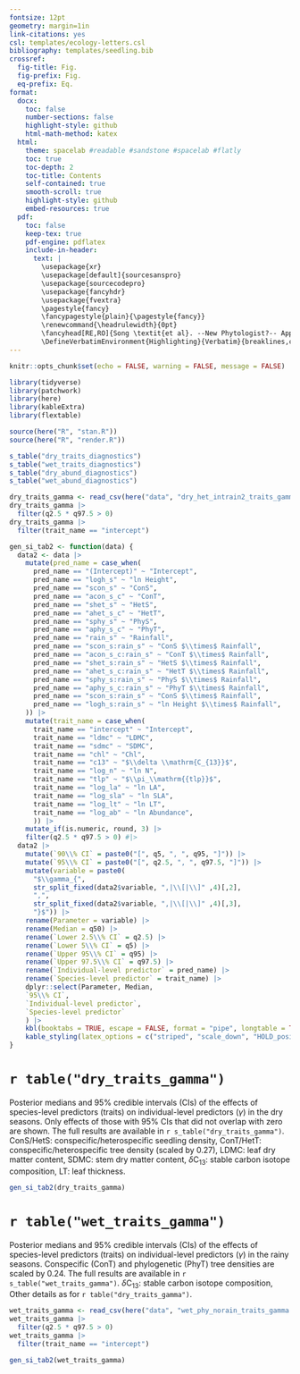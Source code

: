 ```yaml
---
fontsize: 12pt
geometry: margin=1in
link-citations: yes
csl: templates/ecology-letters.csl
bibliography: templates/seedling.bib
crossref:
  fig-title: Fig.
  fig-prefix: Fig.
  eq-prefix: Eq.
format:
  docx:
    toc: false
    number-sections: false
    highlight-style: github
    html-math-method: katex
  html:
    theme: spacelab #readable #sandstone #spacelab #flatly
    toc: true
    toc-depth: 2
    toc-title: Contents
    self-contained: true
    smooth-scroll: true
    highlight-style: github
    embed-resources: true
  pdf:
    toc: false
    keep-tex: true
    pdf-engine: pdflatex
    include-in-header:
      text: |
        \usepackage{xr}
        \usepackage[default]{sourcesanspro}
        \usepackage{sourcecodepro}
        \usepackage{fancyhdr}
        \usepackage{fvextra}
        \pagestyle{fancy}
        \fancypagestyle{plain}{\pagestyle{fancy}}
        \renewcommand{\headrulewidth}{0pt}
        \fancyhead[RE,RO]{Song \textit{et al}. --New Phytologist?-- Appendix X}
        \DefineVerbatimEnvironment{Highlighting}{Verbatim}{breaklines,commandchars=\\\{\}}
---
```


```r
knitr::opts_chunk$set(echo = FALSE, warning = FALSE, message = FALSE)
```


```r
library(tidyverse)
library(patchwork)
library(here)
library(kableExtra)
library(flextable)
```

```r
source(here("R", "stan.R"))
source(here("R", "render.R"))
```

```r
s_table("dry_traits_diagnostics")
s_table("wet_traits_diagnostics")
s_table("dry_abund_diagnostics")
s_table("wet_abund_diagnostics")
```

```r
dry_traits_gamma <- read_csv(here("data", "dry_het_intrain2_traits_gamma.csv"))
dry_traits_gamma |>
  filter(q2.5 * q97.5 > 0)
dry_traits_gamma |>
  filter(trait_name == "intercept")
```

```r
gen_si_tab2 <- function(data) {
  data2 <- data |>
    mutate(pred_name = case_when(
      pred_name == "(Intercept)" ~ "Intercept",
      pred_name == "logh_s" ~ "ln Height",
      pred_name == "scon_s" ~ "ConS",
      pred_name == "acon_s_c" ~ "ConT",
      pred_name == "shet_s" ~ "HetS",
      pred_name == "ahet_s_c" ~ "HetT",
      pred_name == "sphy_s" ~ "PhyS",
      pred_name == "aphy_s_c" ~ "PhyT",
      pred_name == "rain_s" ~ "Rainfall",
      pred_name == "scon_s:rain_s" ~ "ConS $\\times$ Rainfall",
      pred_name == "acon_s_c:rain_s" ~ "ConT $\\times$ Rainfall",
      pred_name == "shet_s:rain_s" ~ "HetS $\\times$ Rainfall",
      pred_name == "ahet_s_c:rain_s" ~ "HetT $\\times$ Rainfall",
      pred_name == "sphy_s:rain_s" ~ "PhyS $\\times$ Rainfall",
      pred_name == "aphy_s_c:rain_s" ~ "PhyT $\\times$ Rainfall",
      pred_name == "scon_s:rain_s" ~ "ConS $\\times$ Rainfall",
      pred_name == "logh_s:rain_s" ~ "ln Height $\\times$ Rainfall",
    )) |>
    mutate(trait_name = case_when(
      trait_name == "intercept" ~ "Intercept",
      trait_name == "ldmc" ~ "LDMC",
      trait_name == "sdmc" ~ "SDMC",
      trait_name == "chl" ~ "Chl",
      trait_name == "c13" ~ "$\\delta \\mathrm{C_{13}}$",
      trait_name == "log_n" ~ "ln N",
      trait_name == "tlp" ~ "$\\pi_\\mathrm{{tlp}}$",
      trait_name == "log_la" ~ "ln LA",
      trait_name == "log_sla" ~ "ln SLA",
      trait_name == "log_lt" ~ "ln LT",
      trait_name == "log_ab" ~ "ln Abundance",
      )) |>
    mutate_if(is.numeric, round, 3) |>
    filter(q2.5 * q97.5 > 0) #|>
  data2 |>
    mutate(`90\\% CI` = paste0("[", q5, ", ", q95, "]")) |>
    mutate(`95\\% CI` = paste0("[", q2.5, ", ", q97.5, "]")) |>
    mutate(variable = paste0(
      "$\\gamma_{",
      str_split_fixed(data2$variable, ",|\\[|\\]" ,4)[,2],
      ",",
      str_split_fixed(data2$variable, ",|\\[|\\]" ,4)[,3],
      "}$")) |>
    rename(Parameter = variable) |>
    rename(Median = q50) |>
    rename(`Lower 2.5\\% CI` = q2.5) |>
    rename(`Lower 5\\% CI` = q5) |>
    rename(`Upper 95\\% CI` = q95) |>
    rename(`Upper 97.5\\% CI` = q97.5) |>
    rename(`Individual-level predictor` = pred_name) |>
    rename(`Species-level predictor` = trait_name) |>
    dplyr::select(Parameter, Median,
    `95\\% CI`,
    `Individual-level predictor`,
    `Species-level predictor`
    ) |>
    kbl(booktabs = TRUE, escape = FALSE, format = "pipe", longtable = TRUE) |>
    kable_styling(latex_options = c("striped", "scale_down", "HOLD_position", "repeat_header"))
}
```

# `r table("dry_traits_gamma")`

Posterior medians and 95% credible intervals (CIs) of the effects of species-level predictors (traits) on individual-level predictors ($\gamma$) in the dry seasons.
Only effects of those with 95% CIs that did not overlap with zero are shown.
The full results are available in `r s_table("dry_traits_gamma")`.
ConS/HetS: conspecific/heterospecific seedling density,
ConT/HetT: conspecific/heterospecific tree density (scaled by 0.27),
LDMC: leaf dry matter content,
SDMC: stem dry matter content,
$\delta$C~13~: stable carbon isotope composition,
LT: leaf thickness.

```r
gen_si_tab2(dry_traits_gamma)
```

# `r table("wet_traits_gamma")`

Posterior medians and 95% credible intervals (CIs) of the effects of species-level predictors (traits) on individual-level predictors ($\gamma$) in the rainy seasons.
Conspecific (ConT) and phylogenetic (PhyT) tree densities are scaled by 0.24.
The full results are available in `r s_table("wet_traits_gamma")`.
$\delta$C~13~: stable carbon isotope composition,
Other details as for `r table("dry_traits_gamma")`.

```r
wet_traits_gamma <- read_csv(here("data", "wet_phy_norain_traits_gamma.csv"))
wet_traits_gamma |>
  filter(q2.5 * q97.5 > 0)
wet_traits_gamma |>
  filter(trait_name == "intercept")
```

```r
gen_si_tab2(wet_traits_gamma)
```
